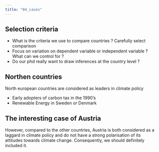 ```yaml
---
title: "04_cases"
---
```


## Selection criteria

- What is the criteria we use to compare countries ? Carefully select comparison
- Focus on variation on dependent variable or independent variable ? What can we control for  ?
- Do our phd really want to draw inferences at the country level ? 

## Northen countries

North european countries are considered as leaders in climate policy

- Early adopters of carbon tax in the 1990's
- Renewable Energy in Sweden or Denmark

## The interesting case of Austria

However, compared to the other countries, Austria is both considered as a laggard in climate policy and do not have a strong polarisation of its attitudes towards climate change. Consequently, we should definitely included it.